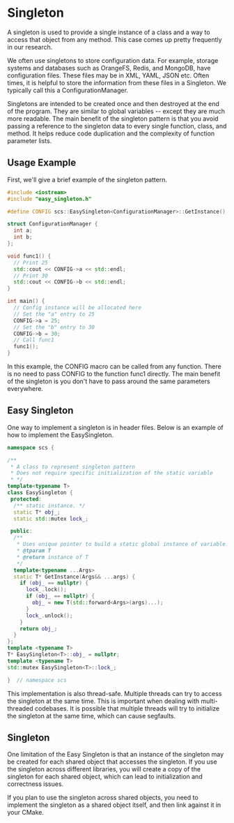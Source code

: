 # Singleton
A singleton is used to provide a single instance of a class and a way
to access that object from any method. This case
comes up pretty frequently in our research.

We often use singletons to store configuration data. For example, storage systems and databases such as OrangeFS, Redis, and MongoDB, have configuration files. These files may be in XML, YAML, JSON etc. Often times, it is helpful to store the information from these files in a Singleton. We typically call this a ConfigurationManager.

Singletons are intended to be created once and then destroyed at the end of the program. They are similar to global variables -- except they are much
more readable. The main benefit of the singleton pattern is that you avoid passing a reference to the singleton data to every single function, class, and method. It helps reduce code duplication and the complexity of function parameter lists.

## Usage Example

First, we'll give a brief example of the singleton pattern.

```cpp
#include <iostream>
#include "easy_singleton.h"

#define CONFIG scs::EasySingleton<ConfigurationManager>::GetInstance()

struct ConfigurationManager {
  int a;
  int b;
};

void func1() {
  // Print 25
  std::cout << CONFIG->a << std::endl;
  // Print 30
  std::cout << CONFIG->b << std::endl;
}

int main() {
  // Config instance will be allocated here
  // Set the "a" entry to 25
  CONFIG->a = 25;
  // Set the "b" entry to 30
  CONFIG->b = 30;
  // Call func1
  func1();
}
```

In this example, the CONFIG macro can be called from any function.
There is no need to pass CONFIG to the function func1 directly.
The main benefit of the singleton is you don't have to pass around the
same parameters everywhere.

## Easy Singleton

One way to implement a singleton is in header files. Below is an example of
how to implement the EasySingleton.
```cpp
namespace scs {

/**
 * A class to represent singleton pattern
 * Does not require specific initialization of the static variable
 * */
template<typename T>
class EasySingleton {
 protected:
  /** static instance. */
  static T* obj_;
  static std::mutex lock_;

 public:
  /**
   * Uses unique pointer to build a static global instance of variable.
   * @tparam T
   * @return instance of T
   */
  template<typename ...Args>
  static T* GetInstance(Args&& ...args) {
    if (obj_ == nullptr) {
      lock_.lock();
      if (obj_ == nullptr) {
        obj_ = new T(std::forward<Args>(args)...);
      }
      lock_.unlock();
    }
    return obj_;
  }
};
template <typename T>
T* EasySingleton<T>::obj_ = nullptr;
template <typename T>
std::mutex EasySingleton<T>::lock_;

}  // namespace scs
```

This implementation is also thread-safe. Multiple threads can try to
access the singleton at the same time. This is important when dealing
with multi-threaded codebases. It is possible that multiple threads
will try to initialize the singleton at the same time, which can
cause segfaults.

## Singleton

One limitation of the Easy Singleton is that an instance of the singleton
may be created for each shared object that accesses the singleton. If you use the singleton across different libraries, you will create a copy of the singleton for each shared object, which can lead to initialization and correctness issues.

If you plan to use the singleton across shared objects, you need to implement the singleton as a shared object itself, and then link against it in your CMake. 
